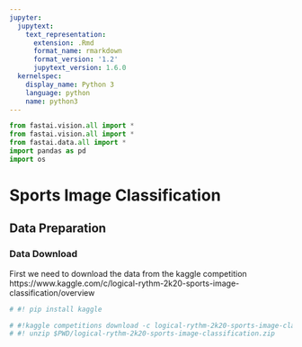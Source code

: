 ```yaml
---
jupyter:
  jupytext:
    text_representation:
      extension: .Rmd
      format_name: rmarkdown
      format_version: '1.2'
      jupytext_version: 1.6.0
  kernelspec:
    display_name: Python 3
    language: python
    name: python3
---
```


```python
from fastai.vision.all import *
from fastai.vision.all import *
from fastai.data.all import *
import pandas as pd
import os
```

# Sports Image Classification


## Data Preparation


### Data Download


First we need to download the data from the kaggle competition https://www.kaggle.com/c/logical-rythm-2k20-sports-image-classification/overview

```python
# #! pip install kaggle
```

```python
# #!kaggle competitions download -c logical-rythm-2k20-sports-image-classification && \
# #! unzip $PWD/logical-rythm-2k20-sports-image-classification.zip
```

```python

```
